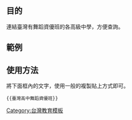 ==目的==
連結臺灣有舞蹈資優班的各高級中學，方便查詢。
==範例==
{{臺灣高中舞蹈資優班}}
==使用方法==
將下面框內的文字，使用一般的複製貼上方式即可。
<pre>{{臺灣高中舞蹈資優班}}</pre>

[[Category:台灣教育模板]]